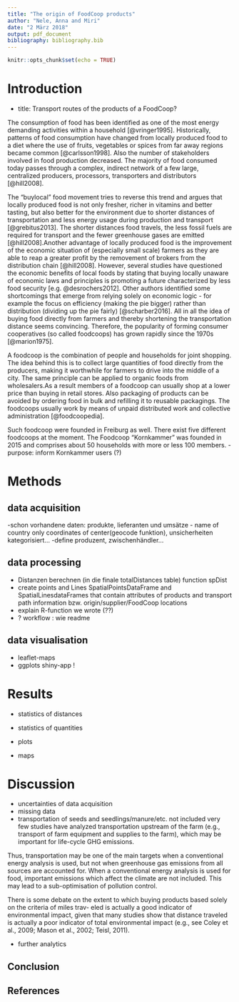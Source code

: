 ```yaml
---
title: "The origin of FoodCoop products"
author: "Nele, Anna and Miri"
date: "2 März 2018"
output: pdf_document
bibliography: bibliography.bib
---
```


```r
knitr::opts_chunk$set(echo = TRUE)
```

# Introduction

- title: Transport routes of the products of a FoodCoop?

The consumption of food has been identified as one of the most energy demanding activities within a household [@vringer1995]. Historically, patterns of food consumption have changed from locally produced food to a diet where the use of fruits, vegetables or spices from far away regions became common [@carlsson1998]. Also the number of stakeholders involved in food production decreased. The majority of food consumed today passes through a complex, indirect network of a few large, centralized producers, processors, transporters and distributors [@hill2008].

The “buylocal” food movement tries to reverse this trend and argues that locally produced food is not only fresher, richer in vitamins and better tasting, but also better for the environment due to shorter distances of transportation and less energy usage during production and transport [@grebitus2013]. The shorter distances food travels, the less fossil fuels are required for transport and the fewer greenhouse gases are emitted [@hill2008].Another advantage of locally produced food is the improvement of the economic situation of (especially small scale) farmers as they are able to reap a greater profit by the removement of brokers from the distribution chain [@hill2008]. However, several studies have questioned the economic benefits of local foods by stating that buying locally unaware of economic laws and principles is promoting a future characterized by less food security [e.g. @desrochers2012]. Other authors identified some shortcomings that emerge from relying solely on economic logic - for example the focus on efficiency (making the pie bigger) rather than distribution (dividing up the pie fairly) [@scharber2016]. All in all the idea of buying food directly from farmers and thereby shortening the transportation distance seems convincing. Therefore, the popularity of forming consumer cooperatives (so called foodcoops) has grown rapidly since the 1970s [@marion1975]. 

A foodcoop is the combination of people and households for joint shopping. The idea behind this is to collect large quantities of food directly from the producers, making it worthwhile for farmers to drive into the middle of a city. The same principle can be applied to organic foods from wholesalers.As a result members of a foodcoop can usually shop at a lower price than buying in retail stores. Also packaging of products can be avoided by ordering food in bulk and refilling it to reusable packagings. The foodcoops usually work by means of unpaid distributed work and collective administration [@foodcoopedia].

Such foodcoop were founded in Freiburg as well. There exist five different foodcoops at the moment. The Foodcoop "Kornkammer" was founded in 2015 and comprises about 50 households with more or less 100 members.
- purpose: inform Kornkammer users (?)

# Methods
## data acquisition 
  -schon vorhandene daten: produkte, lieferanten und umsätze
  - name of country only coordinates of center(geocode funktion), unsicherheiten kategorisiert...
  -define produzent, zwischenhändler...

## data processing
- Distanzen berechnen (in die finale totalDistances table) function spDist
- create points and Lines SpatialPointsDataFrame and SpatialLinesdataFrames that contain attributes of products and transport path information bzw. origin/supplier/FoodCoop locations
- explain R-function we wrote (??)
- ? workflow : wie readme

## data visualisation
- leaflet-maps
- ggplots
shiny-app !

# Results
- statistics of distances
- statistics of quantities

- plots 
- maps


# Discussion

- uncertainties of data acquisition
- missing data
- transportation of seeds and seedlings/manure/etc. not included
very few studies have analyzed transportation
upstream of the farm (e.g., transport of farm equipment and
supplies to the farm), which may be important for life-cycle
GHG emissions.


Thus, transportation may be one of the main targets when a conventional energy analysis
is used, but not when greenhouse gas emissions from all sources are accounted for. When
a conventional energy analysis is used for food, important emissions which affect the climate
are not included. This may lead to a sub-optimisation of pollution control.

There is some debate on the extent
to which buying products based solely on the criteria of miles trav-
eled is actually a good indicator of environmental impact, given that
many studies show that distance traveled is actually a poor indicator
of total environmental impact (e.g., see Coley et al., 2009; Mason
et al., 2002; Teisl, 2011).

- further analytics

## Conclusion

## References



